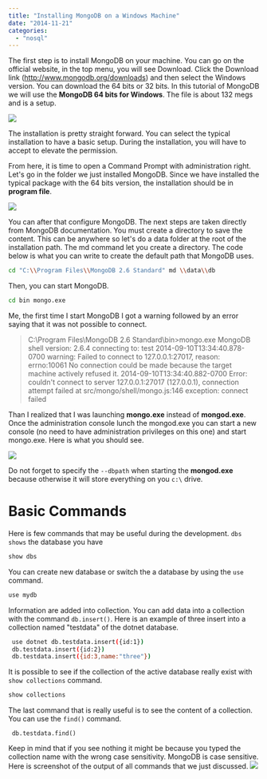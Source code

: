 ```yaml
---
title: "Installing MongoDB on a Windows Machine"
date: "2014-11-21"
categories: 
  - "nosql"
---
```


The first step is to install MongoDB on your machine. You can go on the official website, in the top menu, you will see Download. Click the Download link (http://www.mongodb.org/downloads) and then select the Windows version. You can download the 64 bits or 32 bits. In this tutorial of MongoDB we will use the **MongoDB 64 bits for Windows**. The file is about 132 megs and is a setup.

![](images/MongoDbSetup-400x311.png)

The installation is pretty straight forward. You can select the typical installation to have a basic setup. During the installation, you will have to accept to elevate the permission.

From here, it is time to open a Command Prompt with administration right. Let's go in the folder we just installed MongoDB. Since we have installed the typical package with the 64 bits version, the installation should be in **program file**.

![](images/MongoDbConsole-400x203.png)

You can after that configure MongoDB. The next steps are taken directly from MongoDB documentation. You must create a directory to save the content. This can be anywhere so let's do a data folder at the root of the installation path. The md command let you create a directory. The code below is what you can write to create the default path that MongoDB uses. 

```sh
cd "C:\\Program Files\\MongoDB 2.6 Standard" md \\data\\db 
``` 

Then, you can start MongoDB. 

```sh
cd bin mongo.exe 
``` 

Me, the first time I start MongoDB I got a warning followed by an error saying that it was not possible to connect.

> C:\\Program Files\\MongoDB 2.6 Standard\\bin>mongo.exe MongoDB shell version: 2.6.4 connecting to: test 2014-09-10T13:34:40.878-0700 warning: Failed to connect to 127.0.0.1:27017, reason: errno:10061 No connection could be made because the target machine actively refused it. 2014-09-10T13:34:40.882-0700 Error: couldn't connect to server 127.0.0.1:27017 (127.0.0.1), connection attempt failed at src/mongo/shell/mongo.js:146 exception: connect failed

Than I realized that I was launching **mongo.exe** instead of **mongod.exe**. Once the administration console lunch the mongod.exe you can start a new console (no need to have administration privileges on this one) and start mongo.exe. Here is what you should see.

![](images/MongoDbConsole-400x203.png)

Do not forget to specify the `--dbpath` when starting the **mongod.exe** because otherwise it will store everything on you `c:\` drive.

# Basic Commands

Here is few commands that may be useful during the development. `dbs shows` the database you have 

```sh
show dbs 
```  

You can create new database or switch the a database by using the `use` command. 

```sh
use mydb 
```  

Information are added into collection. You can add data into a collection with the command `db.insert()`. 
Here is an example of three insert into a collection named "testdata" of the dotnet database.

```sh
 use dotnet db.testdata.insert({id:1}) 
 db.testdata.insert({id:2}) 
 db.testdata.insert({id:3,name:"three"}) 
```  

It is possible to see if the collection of the active database really exist with `show collections` command.

```sh
show collections 
``` 

The last command that is really useful is to see the content of a collection. You can use the `find()` command. 

``` 
 db.testdata.find() 
```  

Keep in mind that if you see nothing it might be because you typed the collection name with the wrong case sensitivity. MongoDB is case sensitive. Here is screenshot of the output of all commands that we just discussed. ![](images/MongoBasicCommands-400x275.png)
